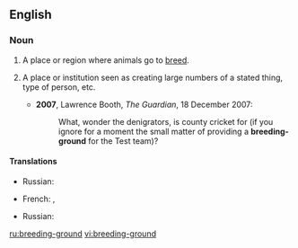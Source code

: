 ==English==
===Noun===
{{en-noun|sg=[[breeding]]-[[ground]]}}

# A place or region where animals go to [[breed]].
# {{figuratively}} A place or institution seen as creating large numbers of a stated thing, type of person, etc.
#*'''2007''', Lawrence Booth, ''The Guardian'', 18 December 2007:
#*:What, wonder the denigrators, is county cricket for (if you ignore for a moment the small matter of providing a '''breeding-ground''' for the Test team)?

====Translations====
{{trans-top|place where animals breed}}
* Russian: {{t|ru|питомник|m}}
{{trans-mid}}
{{trans-bottom}}

{{trans-top|figuratively}}
* French: {{t+|fr|vivier|m}}, {{t+|fr|pépinière|f}}
{{trans-mid}}
* Russian: {{t|ru|питомник|m}}
{{trans-bottom}}

[[ru:breeding-ground]]
[[vi:breeding-ground]]